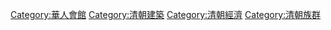 [[Category:華人會館|Category:華人會館]]
[[Category:清朝建築|Category:清朝建築]]
[[Category:清朝經濟|Category:清朝經濟]]
[[Category:清朝族群|Category:清朝族群]]